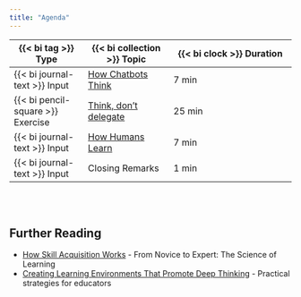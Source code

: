 ```yaml
---
title: "Agenda"
---
```


| {{< bi tag >}} Type |  {{< bi collection >}} Topic | {{< bi clock >}} Duration |
|------|-------|----------|
| {{< bi journal-text >}} Input | [How Chatbots Think](wie-chatbots-denken/index.qmd) | 7 min |
| {{< bi pencil-square >}} Exercise | [Think, don't delegate](../exercises/exercise-1/index.qmd) | 25 min |
| {{< bi journal-text >}} Input | [How Humans Learn](how-humans-learn/index.qmd) | 7 min |
| {{< bi journal-text >}} Input | Closing Remarks | 1 min |

<br> <br>

## Further Reading

- [How Skill Acquisition Works](skill-acquisition/index.qmd) - From Novice to Expert: The Science of Learning
- [Creating Learning Environments That Promote Deep Thinking](learning-environment/index.qmd) - Practical strategies for educators
